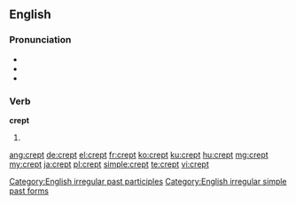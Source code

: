 ==English==

===Pronunciation===
* {{IPA|/ˈkrɛpt/}}
* {{audio|en-us-crept.ogg|Audio (US)}}
* {{rhymes|ɛpt}}

===Verb===
'''crept'''

# {{past of|[[creep]]}}

[[Category:English irregular past participles]]
[[Category:English irregular simple past forms]]

[[ang:crept]]
[[de:crept]]
[[el:crept]]
[[fr:crept]]
[[ko:crept]]
[[ku:crept]]
[[hu:crept]]
[[mg:crept]]
[[my:crept]]
[[ja:crept]]
[[pl:crept]]
[[simple:crept]]
[[te:crept]]
[[vi:crept]]